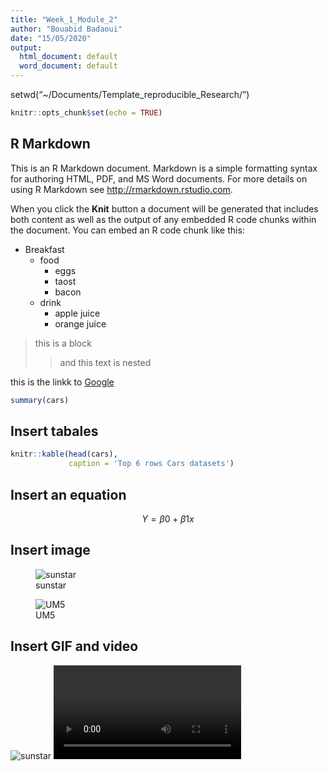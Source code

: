 ```yaml
---
title: "Week_1_Module_2"
author: "Bouabid Badaoui"
date: "15/05/2020"
output:
  html_document: default
  word_document: default
---
```


setwd("~/Documents/Template_reproducible_Research/")


```r
knitr::opts_chunk$set(echo = TRUE)
```

## R Markdown

This is an R Markdown document. Markdown is a simple formatting syntax for authoring HTML, PDF, and MS Word documents. For more details on using R Markdown see <http://rmarkdown.rstudio.com>.

When you click the **Knit** button a document will be generated that includes both content as well as the output of any embedded R code chunks within the document. You can embed an R code chunk like this:

* Breakfast
    - food
        + eggs
        + taost
        + bacon
    - drink
        + apple juice
        + orange juice
  
> this is a block 
>
> > and this text is nested

this is the linkk to [Google](www.google.com)



```r
summary(cars)
```

## Insert tabales
```r
knitr::kable(head(cars),
             caption = 'Top 6 rows Cars datasets')
```


## Insert an equation

$$ Y= \beta0 + \beta1x  $$

## Insert image

![sunstar](/home/bouabid/Documents/Template_reproducible_Research/sunstar.png)


![UM5](/home/bouabid/Documents/Template_reproducible_Research/UM5.png)

## Insert GIF and video

![sunstar](/home/bouabid/Documents/Template_reproducible_Research/sunstar.png)
![sunstar](/home/bouabid/Documents/Template_reproducible_Research/sunstar.mp4)

